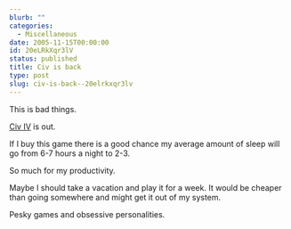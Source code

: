 ```yaml
---
blurb: ""
categories:
  - Miscellaneous
date: 2005-11-15T00:00:00
id: 20eLRkXqr3lV
status: published
title: Civ is back
type: post
slug: civ-is-back--20elrkxqr3lv
---
```


This is bad things. 

[Civ IV](http://www.2kgames.com/civ4/home.htm) is out. 

If I buy this game there is a good chance my average amount of sleep will go from 6-7 hours a night to 2-3.

So much for my productivity. 

Maybe I should take a vacation and play it for a week. It would be cheaper than going somewhere and might get it out of my system. 

Pesky games and obsessive personalities.